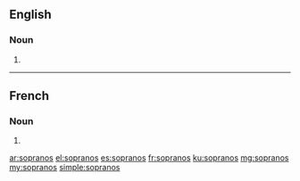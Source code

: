 ==English==

===Noun===
{{head|en|plural}}

# {{plural of|soprano|lang=en}}

----

==French==

===Noun===
{{head|fr|plural}}

# {{plural of|soprano|lang=fr}}

[[ar:sopranos]]
[[el:sopranos]]
[[es:sopranos]]
[[fr:sopranos]]
[[ku:sopranos]]
[[mg:sopranos]]
[[my:sopranos]]
[[simple:sopranos]]